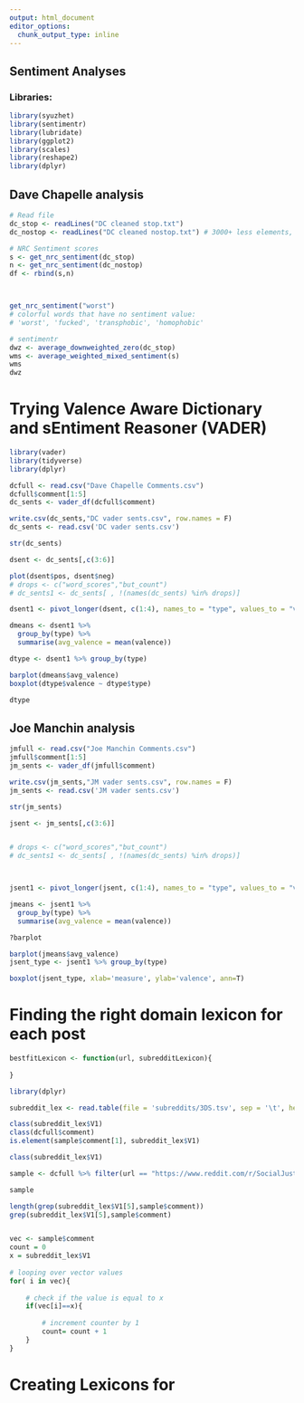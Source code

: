 ```yaml
---
output: html_document
editor_options: 
  chunk_output_type: inline
---
```

## Sentiment Analyses

### Libraries:

```r
library(syuzhet)
library(sentimentr)
library(lubridate)
library(ggplot2)
library(scales)
library(reshape2)
library(dplyr)
```

## Dave Chapelle analysis

```r
# Read file
dc_stop <- readLines("DC cleaned stop.txt")
dc_nostop <- readLines("DC cleaned nostop.txt") # 3000+ less elements, why
```


```r

# NRC Sentiment scores
s <- get_nrc_sentiment(dc_stop)
n <- get_nrc_sentiment(dc_nostop)
df <- rbind(s,n)



get_nrc_sentiment("worst") 
# colorful words that have no sentiment value: 
# 'worst', 'fucked', 'transphobic', 'homophobic'


```



```r
# sentimentr
dwz <- average_downweighted_zero(dc_stop)
wms <- average_weighted_mixed_sentiment(s)
wms
dwz

```


# Trying Valence Aware Dictionary and sEntiment Reasoner (VADER)

```r
library(vader)
library(tidyverse)
library(dplyr)

dcfull <- read.csv("Dave Chapelle Comments.csv")
dcfull$comment[1:5]
dc_sents <- vader_df(dcfull$comment)

write.csv(dc_sents,"DC vader sents.csv", row.names = F)
dc_sents <- read.csv('DC vader sents.csv')

str(dc_sents)

dsent <- dc_sents[,c(3:6)]

plot(dsent$pos, dsent$neg)
# drops <- c("word_scores","but_count")
# dc_sents1 <- dc_sents[ , !(names(dc_sents) %in% drops)]
```


```r
dsent1 <- pivot_longer(dsent, c(1:4), names_to = "type", values_to = "valence", values_drop_na = TRUE)

dmeans <- dsent1 %>% 
  group_by(type) %>% 
  summarise(avg_valence = mean(valence))

dtype <- dsent1 %>% group_by(type)

barplot(dmeans$avg_valence)
boxplot(dtype$valence ~ dtype$type)

dtype

```



## Joe Manchin analysis

```r


jmfull <- read.csv("Joe Manchin Comments.csv")
jmfull$comment[1:5]
jm_sents <- vader_df(jmfull$comment)

write.csv(jm_sents,"JM vader sents.csv", row.names = F)
jm_sents <- read.csv('JM vader sents.csv')

str(jm_sents)

jsent <- jm_sents[,c(3:6)]


# drops <- c("word_scores","but_count")
# dc_sents1 <- dc_sents[ , !(names(dc_sents) %in% drops)]



jsent1 <- pivot_longer(jsent, c(1:4), names_to = "type", values_to = "valence", values_drop_na = TRUE)

jmeans <- jsent1 %>% 
  group_by(type) %>% 
  summarise(avg_valence = mean(valence))

?barplot

barplot(jmeans$avg_valence)
jsent_type <- jsent1 %>% group_by(type)

boxplot(jsent_type, xlab='measure', ylab='valence', ann=T)


```



# Finding the right domain lexicon for each post

```r
bestfitLexicon <- function(url, subredditLexicon){
  
}
```

```r

library(dplyr)

subreddit_lex <- read.table(file = 'subreddits/3DS.tsv', sep = '\t', header = F)

class(subreddit_lex$V1)
class(dcfull$comment)
is.element(sample$comment[1], subreddit_lex$V1)

class(subreddit_lex$V1)

sample <- dcfull %>% filter(url == "https://www.reddit.com/r/SocialJusticeInAction/comments/qczafo/demands_from_the_netflix_trans_team_after_the/") 

sample

length(grep(subreddit_lex$V1[5],sample$comment))
grep(subreddit_lex$V1[5],sample$comment)


vec <- sample$comment
count = 0
x = subreddit_lex$V1
  
# looping over vector values
for( i in vec){
    
    # check if the value is equal to x
    if(vec[i]==x){
        
        # increment counter by 1 
        count= count + 1
    }
}

```

# Creating Lexicons for 